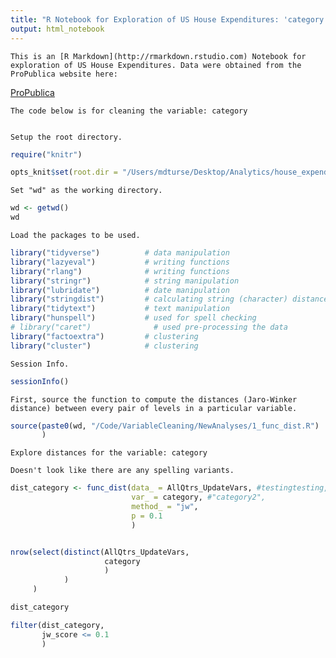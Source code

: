 ```yaml
---
title: "R Notebook for Exploration of US House Expenditures: 'category' variable"
output: html_notebook
---
```

  
    
    This is an [R Markdown](http://rmarkdown.rstudio.com) Notebook for exploration of US House Expenditures. Data were obtained from the ProPublica website here:  
[ProPublica](https://projects.propublica.org/represent/expenditures)  
  
    
    The code below is for cleaning the variable: category
  
    
    Setup the root directory.
```r

require("knitr")

opts_knit$set(root.dir = "/Users/mdturse/Desktop/Analytics/house_expenditures/supermdat_general_exploration")

```
  
    
    Set "wd" as the working directory.
```r

wd <- getwd()
wd

```
  
    
    Load the packages to be used.
```r

library("tidyverse")          # data manipulation
library("lazyeval")           # writing functions
library("rlang")              # writing functions
library("stringr")            # string manipulation
library("lubridate")          # date manipulation
library("stringdist")         # calculating string (character) distances
library("tidytext")           # text manipulation
library("hunspell")           # used for spell checking
# library("caret")              # used pre-processing the data
library("factoextra")         # clustering
library("cluster")            # clustering

```
  
    
    Session Info.
```r

sessionInfo()

```
  
    
    First, source the function to compute the distances (Jaro-Winker distance) between every pair of levels in a particular variable.
```r

source(paste0(wd, "/Code/VariableCleaning/NewAnalyses/1_func_dist.R")
       )

```
  
    
    Explore distances for the variable: category  
      
    Doesn't look like there are any spelling variants.
```r

dist_category <- func_dist(data_ = AllQtrs_UpdateVars, #testingtesting,
                           var_ = category, #"category2",
                           method_ = "jw",
                           p = 0.1
                           )


nrow(select(distinct(AllQtrs_UpdateVars,
                     category
                     )
            )
     )

dist_category

filter(dist_category,
       jw_score <= 0.1
       )

```


